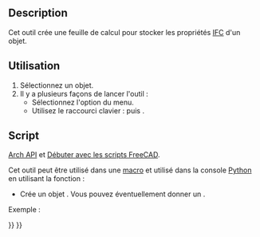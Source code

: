 <languages/>

{{Docnav/fr
|[[BIM_IfcExplorer/fr|Explorateur d'IFC]]
|[[Arch_Panel/fr|Panneau]]
|[[BIM_Workbench/fr|Atelier BIM]]
|IconL=BIM_IfcExplorer.svg
|IconR=Arch_Panel.svg
|IconC=Workbench_BIM.svg
}}

<div class="mw-translate-fuzzy">
{{GuiCommand/fr
|Name=Arch_IfcSpreadsheet
|Name/fr=Arch Tableur IFC
|MenuLocation=Utilitaires → Créer une feuille de calcul IFC...
|Workbenches=[[BIM_Workbench/fr|BIM]]
|Shortcut={{KEY|I}} {{KEY|P}}
|SeeAlso=[[Arch_IFC/fr|Arch IFC]]
}}
</div>

== Description ==

Cet outil crée une feuille de calcul pour stocker les propriétés [[Arch_IFC/fr|IFC]] d'un objet.

<span id="Usage"></span>
==Utilisation==

<div class="mw-translate-fuzzy">
# Sélectionnez un objet.
# Il y a plusieurs façons de lancer l'outil : 
#* Sélectionnez l'option {{MenuCommand|Utilitaires → [[Image:Arch_IfcSpreadsheet.svg|16px]] Créer une feuille de calcul IFC...}} du menu.
#* Utilisez le raccourci clavier : {{KEY|I}} puis {{KEY|P}}.
</div>

<span id="Scripting"></span>
==Script==

{{Emphasis|Voir aussi :}} [[Arch_API/fr|Arch API]] et [[FreeCAD_Scripting_Basics/fr|Débuter avec les scripts FreeCAD]].

Cet outil peut être utilisé dans une [[Macros/fr|macro]] et utilisé dans la console [[Python/fr|Python]] en utilisant la fonction :
{{Code|code=
spreadsheet = makeIfcSpreadsheet(archobj=None)
}}

* Crée un objet {{incode|spreadsheet}}. Vous pouvez éventuellement donner un {{incode|archobj}}.

Exemple :
{{Code|code=
import FreeCAD, Draft, Arch

Line = Draft.makeWire([FreeCAD.Vector(0, 0, 0), FreeCAD.Vector(2000, 2000, 0)])
Wall = Arch.makeWall(Line, width=150, height=3000)
FreeCAD.ActiveDocument.recompute()

spreadsheet = Arch.makeIfcSpreadsheet(Wall)
}}


{{Docnav/fr
|[[BIM_IfcExplorer/fr|Explorateur d'IFC]]
|[[Arch_Panel/fr|Panneau]]
|[[BIM_Workbench/fr|Atelier BIM]]
|IconL=BIM_IfcExplorer.svg
|IconR=Arch_Panel.svg
|IconC=Workbench_BIM.svg
}}

{{BIM_Tools_navi{{#translation:}}}}
{{Userdocnavi{{#translation:}}}}